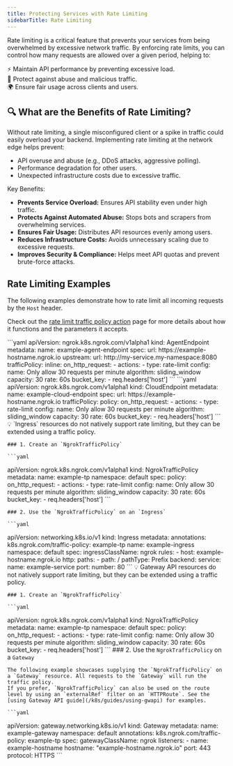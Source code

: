 ```yaml
---
title: Protecting Services with Rate Limiting
sidebarTitle: Rate Limiting
---
```





Rate limiting is a critical feature that prevents your services from being overwhelmed by excessive network traffic. By enforcing rate limits, you can control how many requests are allowed over a given period, helping to:

⚡ Maintain API performance by preventing excessive load. <br />
🔐 Protect against abuse and malicious traffic. <br />
🌍 Ensure fair usage across clients and users. <br />


## 🔍 What are the Benefits of Rate Limiting?

Without rate limiting, a single misconfigured client or a spike in traffic could easily overload your backend.
Implementing rate limiting at the network edge helps prevent:

- API overuse and abuse (e.g., DDoS attacks, aggressive polling).
- Performance degradation for other users.
- Unexpected infrastructure costs due to excessive traffic.

Key Benefits:

- **Prevents Service Overload:** Ensures API stability even under high traffic.
- **Protects Against Automated Abuse:** Stops bots and scrapers from overwhelming services.
- **Ensures Fair Usage:** Distributes API resources evenly among users.
- **Reduces Infrastructure Costs:** Avoids unnecessary scaling due to excessive requests.
- **Improves Security & Compliance:** Helps meet API quotas and prevent brute-force attacks.

## Rate Limiting Examples

The following examples demonstrate how to rate limit all incoming requests by the `Host` header.

Check out the [rate limit traffic policy action](/traffic-policy/actions/rate-limit/) page for more details about how it functions and the parameters it accepts.

<Tabs groupId="kind" queryString="kind">
	<TabItem value="agent-endpoint" label="AgentEndpoint" default>
	```yaml
  apiVersion: ngrok.k8s.ngrok.com/v1alpha1
  kind: AgentEndpoint
  metadata:
    name: example-agent-endpoint
  spec:
    url: https://example-hostname.ngrok.io
    upstream:
      url: http://my-service.my-namespace:8080
    trafficPolicy:
      inline:
        on_http_request:
          - actions:
              - type: rate-limit
                config:
                  name: Only allow 30 requests per minute
                  algorithm: sliding_window
                  capacity: 30
                  rate: 60s
                  bucket_key:
                    - req.headers['host']
	```
	</TabItem>
	<TabItem value="cloud-endpoint" label="CloudEndpoint">
	```yaml
  apiVersion: ngrok.k8s.ngrok.com/v1alpha1
  kind: CloudEndpoint
  metadata:
    name: example-cloud-endpoint
  spec:
    url: https://example-hostname.ngrok.io
    trafficPolicy:
      policy:
        on_http_request:
          - actions:
              - type: rate-limit
                config:
                  name: Only allow 30 requests per minute
                  algorithm: sliding_window
                  capacity: 30
                  rate: 60s
                  bucket_key:
                    - req.headers['host']
	```
	</TabItem>
	<TabItem value="ingress" label="Ingress">
	💡 `Ingress` resources do not natively support rate limiting, but they can be extended using a traffic policy.

	### 1. Create an `NgrokTrafficPolicy`

	```yaml
  apiVersion: ngrok.k8s.ngrok.com/v1alpha1
  kind: NgrokTrafficPolicy
  metadata:
    name: example-tp
    namespace: default
  spec:
    policy:
      on_http_request:
        - actions:
            - type: rate-limit
              config:
                name: Only allow 30 requests per minute
                algorithm: sliding_window
                capacity: 30
                rate: 60s
                bucket_key:
                  - req.headers['host']
	```

	### 2. Use the `NgrokTrafficPolicy` on an `Ingress`

	```yaml
  apiVersion: networking.k8s.io/v1
  kind: Ingress
  metadata:
    annotations:
      k8s.ngrok.com/traffic-policy: example-tp
    name: example-ingress
    namespace: default
  spec:
    ingressClassName: ngrok
    rules:
      - host: example-hostname.ngrok.io
        http:
          paths:
            - path: /
              pathType: Prefix
              backend:
                service:
                  name: example-service
                  port:
                    number: 80
	```
	</TabItem>
	<TabItem value="gateway-api" label="Gateway API">
	💡 Gateway API resources do not natively support rate limiting, but they can be extended using a traffic policy.

	### 1. Create an `NgrokTrafficPolicy`

	```yaml
  apiVersion: ngrok.k8s.ngrok.com/v1alpha1
  kind: NgrokTrafficPolicy
  metadata:
    name: example-tp
    namespace: default
  spec:
    policy:
      on_http_request:
        - actions:
            - type: rate-limit
              config:
                name: Only allow 30 requests per minute
                algorithm: sliding_window
                capacity: 30
                rate: 60s
                bucket_key:
                  - req.headers['host']
	```
	### 2. Use the `NgrokTrafficPolicy` on a `Gateway`

	The following example showcases supplying the `NgrokTrafficPolicy` on a `Gateway` resource. All requests to the `Gateway` will run the traffic policy.
	If you prefer, `NgrokTrafficPolicy` can also be used on the route level by using an `externalRef` filter on an `HTTPRoute`. See the [using Gateway API guide](/k8s/guides/using-gwapi) for examples.

	```yaml
  apiVersion: gateway.networking.k8s.io/v1
  kind: Gateway
  metadata:
    name: example-gateway
    namespace: default
    annotations:
      k8s.ngrok.com/traffic-policy: example-tp
  spec:
    gatewayClassName: ngrok
    listeners:
      - name: example-hostname
        hostname: "example-hostname.ngrok.io"
        port: 443
        protocol: HTTPS
	```
	</TabItem>
</Tabs>
